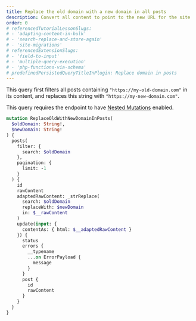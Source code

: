 ```yaml
---
title: Replace the old domain with a new domain in all posts
description: Convert all content to point to the new URL for the site
order: 0
# referencedTutorialLessonSlugs:
# - 'adapting-content-in-bulk'
# - 'search-replace-and-store-again'
# - 'site-migrations'
# referencedExtensionSlugs:
# - 'field-to-input'
# - 'multiple-query-execution'
# - 'php-functions-via-schema'
# predefinedPersistedQueryTitleInPlugin: Replace domain in posts
---
```


This query first filters all posts containing `"https://my-old-domain.com"` in its content, and replaces this string with `"https://my-new-domain.com"`.

<Banner type='important'>

This query requires the endpoint to have [Nested Mutations](/guides/schema/using-nested-mutations) enabled.

</Banner>

```graphql
mutation ReplaceOldWithNewDomainInPosts(
  $oldDomain: String!,
  $newDomain: String!
) {
  posts(
    filter: {
      search: $oldDomain
    },
    pagination: {
      limit: -1
    }
  ) {
    id
    rawContent
    adaptedRawContent: _strReplace(
      search: $oldDomain
      replaceWith: $newDomain
      in: $__rawContent
    )
    update(input: {
      contentAs: { html: $__adaptedRawContent }
    }) {
      status
      errors {
        __typename
        ...on ErrorPayload {
          message
        }
      }
      post {
        id
        rawContent
      }
    }
  }
}
```
